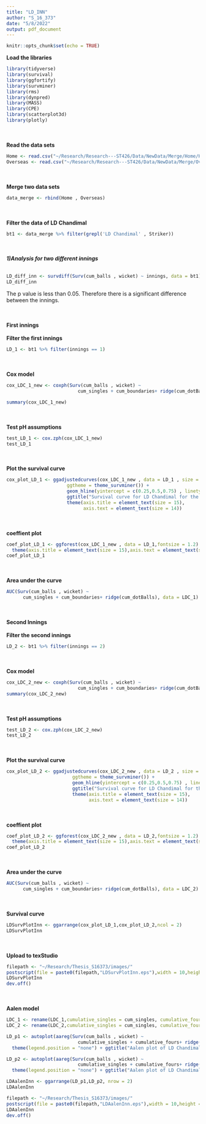 ```yaml
---
title: "LD_INN"
author: "S_16_373"
date: "5/8/2022"
output: pdf_document
---
```


```r
knitr::opts_chunk$set(echo = TRUE)
```

**Load the libraries**
```r
library(tidyverse)
library(survival)
library(ggfortify)
library(survminer)
library(rms)
library(dynpred)
library(MASS)
library(CPE)
library(scatterplot3d)
library(plotly)
```
\
\
**Read the data sets**
```r
Home <- read.csv("~/Research/Research---ST426/Data/NewData/Merge/Home/Home.csv")
Overseas <- read.csv("~/Research/Research---ST426/Data/NewData/Merge/Overseas/Overseas.csv")
```
\
\
**Merge two data sets**
```r
data_merge <- rbind(Home , Overseas)
```
\
\
**Filter the data of LD Chandimal**
```r
bt1 <- data_merge %>% filter(grepl('LD Chandimal' , Striker))
```
\
\
***1)Analysis for two different innings***
\
\
```r
LD_diff_inn <- survdiff(Surv(cum_balls , wicket) ~ innings, data = bt1)
LD_diff_inn
```
The p value is less than 0.05. Therefore there is a significant difference between the innings.

\
\
**First innings**
\
\
**Filter the first innings**
```r
LD_1 <- bt1 %>% filter(innings == 1)
```
\
\
**Cox model**
```r
cox_LDC_1_new <- coxph(Surv(cum_balls , wicket) ~ 
                          cum_singles + cum_boundaries+ ridge(cum_dotBalls), data = LDC_1)

summary(cox_LDC_1_new)
```
\
\
**Test pH assumptions**
```r
test_LD_1 <- cox.zph(cox_LDC_1_new)
test_LD_1
```
\
\
**Plot the survival curve**
```r
cox_plot_LD_1 <- ggadjustedcurves(cox_LDC_1_new , data = LD_1 , size = 2,
                      ggtheme = theme_survminer()) + 
                      geom_hline(yintercept = c(0.25,0.5,0.75) , linetype = "dashed") +
                      ggtitle("Survival curve for LD Chandimal for the first innings") + 
                      theme(axis.title = element_text(size = 15),
                            axis.text = element_text(size = 14))

```
\
\
**coeffient plot**
```r
coef_plot_LD_1 <- ggforest(cox_LDC_1_new , data = LD_1,fontsize = 1.2) + 
  theme(axis.title = element_text(size = 15),axis.text = element_text(size = 14))
coef_plot_LD_1
```
\
\
**Area under the curve**
```r
AUC(Surv(cum_balls , wicket) ~ 
      cum_singles + cum_boundaries+ ridge(cum_dotBalls), data = LDC_1)
```
\
\
**Second Innings**
\
\
**Filter the second innings**
```r
LD_2 <- bt1 %>% filter(innings == 2)
```
\
\
**Cox model**
```r
cox_LDC_2_new <- coxph(Surv(cum_balls , wicket) ~ 
                          cum_singles + cum_boundaries+ ridge(cum_dotBalls), data = LDC_2)
summary(cox_LDC_2_new)
```
\
\
**Test pH assumptions**
```r
test_LD_2 <- cox.zph(cox_LDC_2_new)
test_LD_2
```
\
\
**Plot the survival curve**
```r
cox_plot_LD_2 <- ggadjustedcurves(cox_LDC_2_new , data = LD_2 , size = 2,
                        ggtheme = theme_survminer()) + 
                        geom_hline(yintercept = c(0.25,0.5,0.75) , linetype = "dashed") +
                        ggtitle("Survival curve for LD Chandimal for the second innings") + 
                        theme(axis.title = element_text(size = 15),
                              axis.text = element_text(size = 14))

```
\
\
**coeffient plot**
```r
coef_plot_LD_2 <- ggforest(cox_LDC_2_new , data = LD_2,fontsize = 1.2) + 
  theme(axis.title = element_text(size = 15),axis.text = element_text(size = 14))
coef_plot_LD_2
```
\
\
**Area under the curve**
```r
AUC(Surv(cum_balls , wicket) ~ 
      cum_singles + cum_boundaries+ ridge(cum_dotBalls), data = LDC_2)
```
\
\
**Survival curve**
```r
LDSurvPlotInn <- ggarrange(cox_plot_LD_1,cox_plot_LD_2,ncol = 2)
LDSurvPlotInn
```
\
\
**Upload to texStudio**
```r
filepath <- "~/Research/Thesis_S16373/images/"
postscript(file = paste0(filepath,"LDSurvPlotInn.eps"),width = 10,height = 7,horizontal = FALSE)
LDSurvPlotInn
dev.off()
```
\
\
**Aalen model**
```r
LDC_1 <- rename(LDC_1,cumulative_singles = cum_singles, cumulative_fours = cum_boundaries,cumulative_dot_balls=cum_dotBalls)
LDC_2 <- rename(LDC_2,cumulative_singles = cum_singles, cumulative_fours = cum_boundaries,cumulative_dot_balls=cum_dotBalls)

LD_p1 <- autoplot(aareg(Surv(cum_balls , wicket) ~ 
                          cumulative_singles + cumulative_fours+ ridge(cumulative_dot_balls), data = LDC_1))+ 
  theme(legend.position = "none") + ggtitle("Aalen plot of LD Chandimal for the first innings") 

LD_p2 <- autoplot(aareg(Surv(cum_balls , wicket) ~ 
                          cumulative_singles + cumulative_fours+ ridge(cumulative_dot_balls), data = LDC_2))+ 
  theme(legend.position = "none") + ggtitle("Aalen plot of LD Chandimal for the second innings") 

LDAalenInn <- ggarrange(LD_p1,LD_p2, nrow = 2)
LDAalenInn
```

```r
filepath <- "~/Research/Thesis_S16373/images/"
postscript(file = paste0(filepath,"LDAalenInn.eps"),width = 10,height = 7,horizontal = FALSE)
LDAalenInn
dev.off()
```